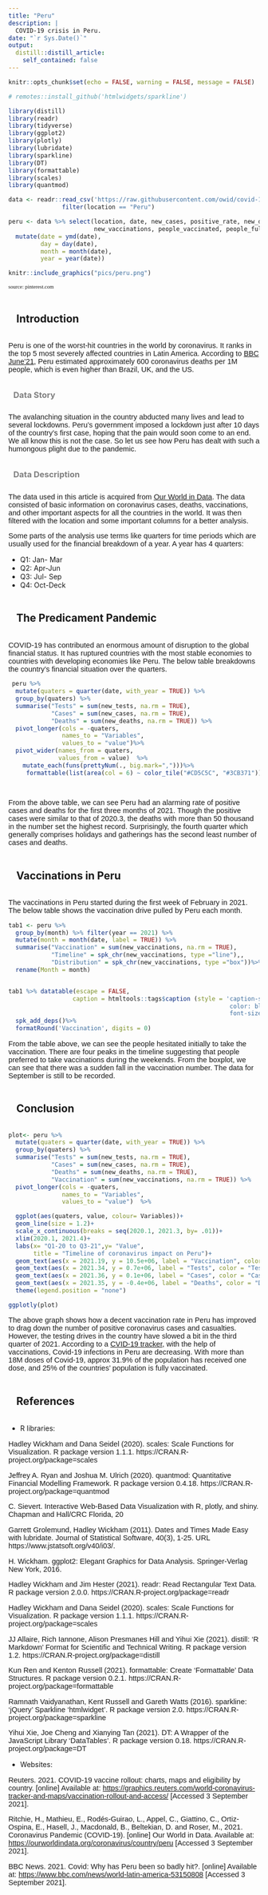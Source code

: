 ```yaml
---
title: "Peru"
description: |
  COVID-19 crisis in Peru.
date: "`r Sys.Date()`"
output:
  distill::distill_article:
    self_contained: false
---
```


```r
knitr::opts_chunk$set(echo = FALSE, warning = FALSE, message = FALSE)

```

```r
# remotes::install_github('htmlwidgets/sparkline')

library(distill)
library(readr)
library(tidyverse)
library(ggplot2)
library(plotly)
library(lubridate)
library(sparkline)
library(DT)
library(formattable)
library(scales)
library(quantmod)

data <- readr::read_csv('https://raw.githubusercontent.com/owid/covid-19-data/master/public/data/owid-covid-data.csv') %>% 
               filter(location == "Peru")
```

```r
peru <- data %>% select(location, date, new_cases, positive_rate, new_deaths, new_tests,
                        new_vaccinations, people_vaccinated, people_fully_vaccinated) %>%
  mutate(date = ymd(date),
         day = day(date),
         month = month(date),
         year = year(date))
```


```r
knitr::include_graphics("pics/peru.png")
```



<p style = "font-family: verdana;font-size: 8pt;"> source: pinterest.com </p>



<style>
body {
  background-color: off white;
}

h2 {
  color: Dark Grey;
  padding: 16px;
}

h3 {
  color: grey;
  padding: 10px;
}


p {
  font-family: Arial;
  font-size: 11pt;
}

</style>



<h2 > Introduction </h2> 

<p>    
Peru is one of the worst-hit countries in the world by coronavirus. It ranks in the top 5 most severely affected countries in Latin America. According to [BBC June’21](https://www.bbc.com/news/world-latin-america-53150808), Peru estimated approximately 600 coronavirus deaths per 1M people, which is even higher than Brazil, UK, and the US. 
</p>



<h3> Data Story </h3>

<p>    
The avalanching situation in the country abducted many lives and lead to several lockdowns. Peru’s government imposed a lockdown just after 10 days of the country’s first case, hoping that the pain would soon come to an end. We all know this is not the case. So let us see how Peru has dealt with such a humongous plight due to the pandemic.
</p> 



<h3> Data Description </h3> 

<p>    

The data used in this article is acquired from [Our World in Data](https://ourworldindata.org/coronavirus/country/peru). The data consisted of basic information on coronavirus cases, deaths, vaccinations, and other important aspects for all the countries in the world. It was then filtered with the location and some important columns for a better analysis. 

Some parts of the analysis use terms like quarters for time periods which are usually used for the financial breakdown of a year. A year has 4 quarters: 

<ul>
  <li>Q1: Jan- Mar</li>
  <li>Q2: Apr-Jun</li>
  <li>Q3: Jul- Sep</li>
  <li>Q4: Oct-Deck</li>
</ul>

</p>




<h2> The Predicament Pandemic </h2>

<p>
COVID-19 has contributed an enormous amount of disruption to the global financial status. It has ruptured countries with the most stable economies to countries with developing economies like Peru. The below table breakdowns the country’s financial situation over the quarters. 
</p>
```r
 peru %>%
  mutate(quaters = quarter(date, with_year = TRUE)) %>% 
  group_by(quaters) %>%
  summarise("Tests" = sum(new_tests, na.rm = TRUE),
            "Cases" = sum(new_cases, na.rm = TRUE),
            "Deaths" = sum(new_deaths, na.rm = TRUE)) %>%
  pivot_longer(cols = -quaters,
               names_to = "Variables",
               values_to = "value")%>%
  pivot_wider(names_from = quaters,
              values_from = value)  %>%
    mutate_each(funs(prettyNum(., big.mark=",")))%>%
     formattable(list(area(col = 6) ~ color_tile("#CD5C5C", "#3CB371")))

   
```
<p>
From the above table, we can see Peru had an alarming rate of positive cases and deaths for the first three months of 2021. Though the positive cases were similar to that of 2020.3, the deaths with more than 50 thousand in the number set the highest record. Surprisingly, the fourth quarter which generally comprises holidays and gatherings has the second least number of cases and deaths.
</p>


<h2> Vaccinations in Peru </h2>

<p>
The vaccinations in Peru started during the first week of February in 2021. The below table shows the vaccination drive pulled by Peru each month.
</p>
```r

tab1 <- peru %>%
  group_by(month) %>% filter(year == 2021) %>%
  mutate(month = month(date, label = TRUE)) %>%
  summarise("Vaccination" = sum(new_vaccinations, na.rm = TRUE),
            "Timeline" = spk_chr(new_vaccinations, type ="line"),,
            "Distribution" = spk_chr(new_vaccinations, type ="box"))%>%
  rename(Month = month)


tab1 %>% datatable(escape = FALSE, 
                  caption = htmltools::tags$caption (style = 'caption-side: top; text-align: center;  
                                                              color: black; font-family: Arial; 
                                                              font-size: 150% ;', 'Vaccination 2021')) %>%
  spk_add_deps()%>%
  formatRound('Vaccination', digits = 0)


```

<p>
From the table above, we can see the people hesitated initially to take the vaccination. There are four peaks in the timeline suggesting that people preferred to take vaccinations during the weekends. From the boxplot, we can see that there was a sudden fall in the vaccination number. The data for September is still to be recorded.
</p>



<h2> Conclusion </h2>

```r
plot<- peru %>%
  mutate(quaters = quarter(date, with_year = TRUE)) %>% 
  group_by(quaters) %>%
  summarise("Tests" = sum(new_tests, na.rm = TRUE),
            "Cases" = sum(new_cases, na.rm = TRUE),
            "Deaths" = sum(new_deaths, na.rm = TRUE),
            "Vaccination" = sum(new_vaccinations, na.rm = TRUE)) %>%
  pivot_longer(cols = -quaters,
               names_to = "Variables",
               values_to = "value")  %>%

  ggplot(aes(quaters, value, colour= Variables))+
  geom_line(size = 1.2)+ 
  scale_x_continuous(breaks = seq(2020.1, 2021.3, by= .01))+
  xlim(2020.1, 2021.4)+ 
  labs(x= "Q1-20 to Q3-21",y= "Value", 
       title = "Timeline of coronavirus impact on Peru")+
  geom_text(aes(x = 2021.19, y = 10.5e+06, label = "Vaccination", color = "Vaccination"))+
  geom_text(aes(x = 2021.34, y = 0.7e+06, label = "Tests", color = "Tests"))+
  geom_text(aes(x = 2021.36, y = 0.1e+06, label = "Cases", color = "Cases"))+
  geom_text(aes(x = 2021.35, y = -0.4e+06, label = "Deaths", color = "Deaths"))+
  theme(legend.position = "none")

ggplotly(plot)


```
<p>

The above graph shows how a decent vaccination rate in Peru has improved to drag down the number of positive coronavirus cases and casualties. However, the testing drives in the country have slowed a bit in the third quarter of 2021. 
According to a [CVID-19 tracker](https://graphics.reuters.com/world-coronavirus-tracker-and-maps/vaccination-rollout-and-access/), with the help of vaccinations, Covid-19 infections in Peru are decreasing. With more than 18M doses of Covid-19, approx 31.9% of the population has received one dose, and 25% of the countries’ population is fully vaccinated. 

</p>


<h2> References </h2>

- R libraries:

Hadley Wickham and Dana Seidel (2020). scales: Scale Functions for
  Visualization. R package version 1.1.1.
  https://CRAN.R-project.org/package=scales

Jeffrey A. Ryan and Joshua M. Ulrich (2020). quantmod: Quantitative
  Financial Modelling Framework. R package version 0.4.18.
  https://CRAN.R-project.org/package=quantmod
  
  C. Sievert. Interactive Web-Based Data Visualization with R, plotly,
  and shiny. Chapman and Hall/CRC Florida, 20

Garrett Grolemund, Hadley Wickham (2011). Dates and Times Made Easy
  with lubridate. Journal of Statistical Software, 40(3), 1-25. URL
  https://www.jstatsoft.org/v40/i03/.

H. Wickham. ggplot2: Elegant Graphics for Data Analysis.
  Springer-Verlag New York, 2016.


Hadley Wickham and Jim Hester (2021). readr: Read Rectangular Text
  Data. R package version 2.0.0.
  https://CRAN.R-project.org/package=readr

Hadley Wickham and Dana Seidel (2020). scales: Scale Functions for
  Visualization. R package version 1.1.1.
  https://CRAN.R-project.org/package=scales

JJ Allaire, Rich Iannone, Alison Presmanes Hill and Yihui Xie (2021).
  distill: 'R Markdown' Format for Scientific and Technical Writing. R
  package version 1.2. https://CRAN.R-project.org/package=distill

Kun Ren and Kenton Russell (2021). formattable: Create 'Formattable'
  Data Structures. R package version 0.2.1.
  https://CRAN.R-project.org/package=formattable

Ramnath Vaidyanathan, Kent Russell and Gareth Watts (2016).
  sparkline: 'jQuery' Sparkline 'htmlwidget'. R package version 2.0.
  https://CRAN.R-project.org/package=sparkline

Yihui Xie, Joe Cheng and Xianying Tan (2021). DT: A Wrapper of the
  JavaScript Library 'DataTables'. R package version 0.18.
  https://CRAN.R-project.org/package=DT
  
- Websites:

Reuters. 2021. COVID-19 vaccine rollout: charts, maps and eligibility by country. [online] Available at: <https://graphics.reuters.com/world-coronavirus-tracker-and-maps/vaccination-rollout-and-access/> [Accessed 3 September 2021].

Ritchie, H., Mathieu, E., Rodés-Guirao, L., Appel, C., Giattino, C., Ortiz-Ospina, E., Hasell, J., Macdonald, B., Beltekian, D. and Roser, M., 2021. Coronavirus Pandemic (COVID-19). [online] Our World in Data. Available at: <https://ourworldindata.org/coronavirus/country/peru> [Accessed 3 September 2021].

BBC News. 2021. Covid: Why has Peru been so badly hit?. [online] Available at: <https://www.bbc.com/news/world-latin-america-53150808> [Accessed 3 September 2021].
